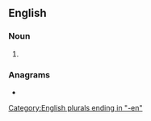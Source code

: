 {{also|con men}}
==English==

===Noun===
{{head|en|noun form}}

# {{plural of|en|conman}}

===Anagrams===
* {{anagrams|en|a=cemnno|nem con|nem. con.}}

[[Category:English plurals ending in "-en"]]